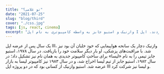 ```yaml
---
title: "تو غلامی؟"
date: "2021-07-25"
slug: "blog/third"
cover: "./css.jpg"
tags: [js, react, cinema]
excerpt: "وازنیک و استیو جابز به واسطه کامپیوتری به نام اپل I که وازنیک طراحی کرده بود، اقدام به تأسیس این کمپانی کردند. اپل I و اپل II نیز دو کامپیوتر شخصی بودند که توسط وازنیک در سال ۱۹۷۶ و ۱۹۷۷ طراحی شدند. اپل I اولین کامپیوتر شخصی بود که قابلیت متصل‌شدن به یک نمایشگر ویدئویی را داشت"
---
```


یک سال پس از عرضه اپل III، وازنیک دچار یک سانحه هواپیمایی که خود خلبان آن بود نیز شد. با مراقبت‌های پزشکی، او بار دیگر سلامت خود را بازیافت. در سال ۱۹۷۸، استیو جابز تیمی را به نام «لیسا» برای ساختِ کامپیوتر جدیدی به همان نام نیز تشکیل داد؛ در سال ۱۹۸۲، استیو جابز از تیم لیسا اخراج شد، و در سال ۱۹۸۳ نیز کامپیوتر لیسا به بازار عرضه شد. استیو وازنیک از کسانی بود که در دو پروژه اپل III و لیسا نیز شرکت کرد.
